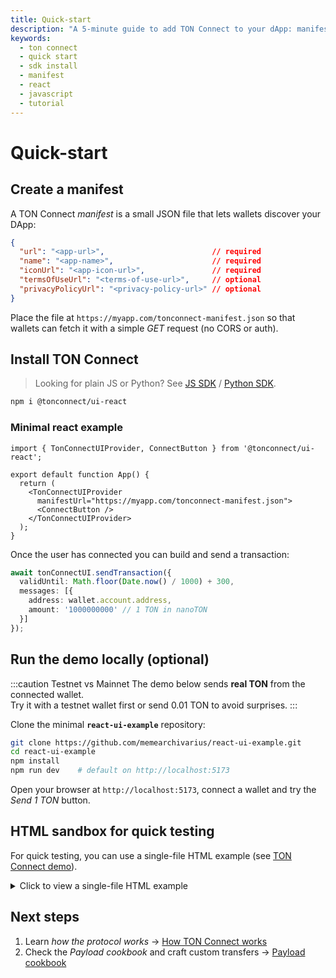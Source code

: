```yaml
---
title: Quick-start
description: "A 5-minute guide to add TON Connect to your dApp: manifest, SDK install and first 1 TON transfer."
keywords:
  - ton connect
  - quick start
  - sdk install
  - manifest
  - react
  - javascript
  - tutorial
---
```



# Quick-start

## Create a manifest

A TON Connect *manifest* is a small JSON file that lets wallets discover your DApp:

```json
{
  "url": "<app-url>",                        // required
  "name": "<app-name>",                      // required
  "iconUrl": "<app-icon-url>",               // required
  "termsOfUseUrl": "<terms-of-use-url>",     // optional
  "privacyPolicyUrl": "<privacy-policy-url>" // optional
}
```

Place the file at `https://myapp.com/tonconnect-manifest.json` so that wallets can fetch it with a simple *GET* request (no CORS or auth).  


## Install TON Connect

> Looking for plain JS or Python? See [JS SDK](/v3/guidelines/ton-connect/frameworks/web) / [Python SDK](/v3/guidelines/ton-connect/frameworks/python).

```bash
npm i @tonconnect/ui-react
```

### Minimal react example

```tsx title="App.tsx"
import { TonConnectUIProvider, ConnectButton } from '@tonconnect/ui-react';

export default function App() {
  return (
    <TonConnectUIProvider
      manifestUrl="https://myapp.com/tonconnect-manifest.json">
      <ConnectButton />
    </TonConnectUIProvider>
  );
}
```

Once the user has connected you can build and send a transaction:

```ts
await tonConnectUI.sendTransaction({
  validUntil: Math.floor(Date.now() / 1000) + 300,
  messages: [{
    address: wallet.account.address,
    amount: '1000000000' // 1 TON in nanoTON
  }]
});
```

## Run the demo locally (optional)

:::caution Testnet vs Mainnet
The demo below sends **real TON** from the connected wallet.<br/>
Try it with a testnet wallet first or send 0.01 TON to avoid surprises.
:::

Clone the minimal **`react-ui-example`** repository:

```bash
git clone https://github.com/memearchivarius/react-ui-example.git
cd react-ui-example
npm install
npm run dev    # default on http://localhost:5173
```

Open your browser at `http://localhost:5173`, connect a wallet and try the *Send 1 TON* button.

## HTML sandbox for quick testing

For quick testing, you can use a single-file HTML example (see [TON Connect demo](https://memearchivarius.github.io/ton-connect-demo/)).

<details>
  <summary>Click to view a single-file HTML example</summary>

```html title="index.html"
<!DOCTYPE html>
<html lang="en">
<head>
  <meta charset="UTF-8" />
  <title>TON Connect sandbox</title>
  <script src="https://unpkg.com/@tonconnect/ui@latest/dist/tonconnect-ui.min.js"></script>
</head>
<body>
  <div id="ton-connect"></div>
  <button id="send" disabled>Send 1 TON</button>
  <script>
    const ui = new TON_CONNECT_UI.TonConnectUI({
      manifestUrl: 'https://ton-connect.github.io/demo-dapp-with-react-ui/tonconnect-manifest.json',
      buttonRootId: 'ton-connect'
    });
    ui.onStatusChange(w => document.getElementById('send').disabled = !w);
    document.getElementById('send').onclick = async () => {
      await ui.sendTransaction({
        validUntil: Math.floor(Date.now()/1000)+300,
        messages:[{address: ui.account.address, amount: '1000000000'}]
      });
    };
  </script>
</body>
</html>
```

</details>

## Next steps
1. Learn *how the protocol works* → [How TON Connect works](/v3/guidelines/ton-connect/how-ton-connect-works)  
2. Check the *Payload cookbook* and craft custom transfers → [Payload cookbook](/v3/guidelines/ton-connect/cookbook/ton-transfer)

<Feedback />
